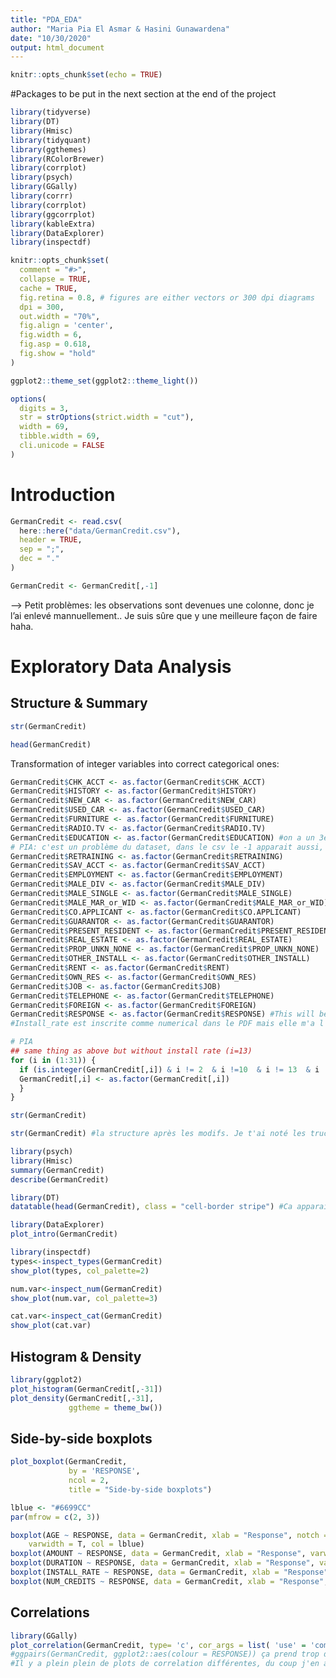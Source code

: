 ```yaml
---
title: "PDA_EDA"
author: "Maria Pia El Asmar & Hasini Gunawardena"
date: "10/30/2020"
output: html_document
---
```


```r
knitr::opts_chunk$set(echo = TRUE)
```

#Packages to be put in the next section at the end of the project
```r
library(tidyverse)
library(DT)
library(Hmisc)  
library(tidyquant)
library(ggthemes)
library(RColorBrewer)
library(corrplot)
library(psych)
library(GGally)
library(corrr)
library(corrplot)
library(ggcorrplot)
library(kableExtra)
library(DataExplorer)
library(inspectdf)
```


```r
knitr::opts_chunk$set(
  comment = "#>",
  collapse = TRUE,
  cache = TRUE,
  fig.retina = 0.8, # figures are either vectors or 300 dpi diagrams
  dpi = 300,
  out.width = "70%",
  fig.align = 'center',
  fig.width = 6,
  fig.asp = 0.618,  
  fig.show = "hold"
)

ggplot2::theme_set(ggplot2::theme_light())

options(
  digits = 3,
  str = strOptions(strict.width = "cut"),
  width = 69,
  tibble.width = 69,
  cli.unicode = FALSE
)
```


# Introduction

```r
GermanCredit <- read.csv(
  here::here("data/GermanCredit.csv"),
  header = TRUE,
  sep = ";",
  dec = "."
)

GermanCredit <- GermanCredit[,-1]
```
--> Petit problèmes: les observations sont devenues une colonne, donc je l'ai enlevé mannuellement.. Je suis sûre que y une meilleure façon de faire haha.

# Exploratory Data Analysis

## Structure & Summary

```r
str(GermanCredit)
```


```r
head(GermanCredit)
```

Transformation of integer variables into correct categorical ones:

```r
GermanCredit$CHK_ACCT <- as.factor(GermanCredit$CHK_ACCT)
GermanCredit$HISTORY <- as.factor(GermanCredit$HISTORY)
GermanCredit$NEW_CAR <- as.factor(GermanCredit$NEW_CAR)
GermanCredit$USED_CAR <- as.factor(GermanCredit$USED_CAR)
GermanCredit$FURNITURE <- as.factor(GermanCredit$FURNITURE)
GermanCredit$RADIO.TV <- as.factor(GermanCredit$RADIO.TV)
GermanCredit$EDUCATION <- as.factor(GermanCredit$EDUCATION) #on a un 3e level qui apparait ("-1") alors qu'elle est censée être binaire (0/1). Je pense que des 1 deviennent -1 quand on importe le fichier 
# PIA: c'est un problème du dataset, dans le csv le -1 apparait aussi, donc pas un probleme de upload. on devrait demander au prof si eliminer cette ligne ou si on peut changer manuellement l'observation
GermanCredit$RETRAINING <- as.factor(GermanCredit$RETRAINING)
GermanCredit$SAV_ACCT <- as.factor(GermanCredit$SAV_ACCT)
GermanCredit$EMPLOYMENT <- as.factor(GermanCredit$EMPLOYMENT)
GermanCredit$MALE_DIV <- as.factor(GermanCredit$MALE_DIV)
GermanCredit$MALE_SINGLE <- as.factor(GermanCredit$MALE_SINGLE)
GermanCredit$MALE_MAR_or_WID <- as.factor(GermanCredit$MALE_MAR_or_WID)
GermanCredit$CO.APPLICANT <- as.factor(GermanCredit$CO.APPLICANT)
GermanCredit$GUARANTOR <- as.factor(GermanCredit$GUARANTOR)
GermanCredit$PRESENT_RESIDENT <- as.factor(GermanCredit$PRESENT_RESIDENT)
GermanCredit$REAL_ESTATE <- as.factor(GermanCredit$REAL_ESTATE)
GermanCredit$PROP_UNKN_NONE <- as.factor(GermanCredit$PROP_UNKN_NONE)
GermanCredit$OTHER_INSTALL <- as.factor(GermanCredit$OTHER_INSTALL)
GermanCredit$RENT <- as.factor(GermanCredit$RENT)
GermanCredit$OWN_RES <- as.factor(GermanCredit$OWN_RES)
GermanCredit$JOB <- as.factor(GermanCredit$JOB)
GermanCredit$TELEPHONE <- as.factor(GermanCredit$TELEPHONE)
GermanCredit$FOREIGN <- as.factor(GermanCredit$FOREIGN)
GermanCredit$RESPONSE <- as.factor(GermanCredit$RESPONSE) #This will be the "y" variable (to be predicted)
#Install_rate est inscrite comme numerical dans le PDF mais elle m'a l'air categorical et pareil pour num_credits --> impact sur les analyses qui suivent 

# PIA 
## same thing as above but without install rate (i=13)
for (i in (1:31)) {
  if (is.integer(GermanCredit[,i]) & i != 2  & i !=10  & i != 13  & i !=22  & i !=26  & i != 28) {
  GermanCredit[,i] <- as.factor(GermanCredit[,i])
  }
}

str(GermanCredit)

```

```r
str(GermanCredit) #la structure après les modifs. Je t'ai noté les trucs bizarres que j'ai vu mais n'hésites pas à re-checker au cas où
```

```r
library(psych)
library(Hmisc)
summary(GermanCredit)
describe(GermanCredit)
```

```r
library(DT)
datatable(head(GermanCredit), class = "cell-border stripe") #Ca apparait pas haha

```

```r
library(DataExplorer)
plot_intro(GermanCredit)
```

```r
library(inspectdf)
types<-inspect_types(GermanCredit)
show_plot(types, col_palette=2)

num.var<-inspect_num(GermanCredit)
show_plot(num.var, col_palette=3)

cat.var<-inspect_cat(GermanCredit) 
show_plot(cat.var)

```

## Histogram & Density

```r
library(ggplot2)
plot_histogram(GermanCredit[,-31])
plot_density(GermanCredit[,-31],
             ggtheme = theme_bw())
```

## Side-by-side boxplots

```r
plot_boxplot(GermanCredit,
             by = 'RESPONSE',
             ncol = 2,
             title = "Side-by-side boxplots")
```

```r
lblue <- "#6699CC"
par(mfrow = c(2, 3))

boxplot(AGE ~ RESPONSE, data = GermanCredit, xlab = "Response", notch = T, 
    varwidth = T, col = lblue)
boxplot(AMOUNT ~ RESPONSE, data = GermanCredit, xlab = "Response", varwidth = T, col = lblue)
boxplot(DURATION ~ RESPONSE, data = GermanCredit, xlab = "Response", varwidth = T, col = lblue)
boxplot(INSTALL_RATE ~ RESPONSE, data = GermanCredit, xlab = "Response", varwidth = T, col = lblue)
boxplot(NUM_CREDITS ~ RESPONSE, data = GermanCredit, xlab = "Response", varwidth = T, col = lblue)


```

## Correlations

```r
library(GGally)
plot_correlation(GermanCredit, type= 'c', cor_args = list( 'use' = 'complete.obs'))
#ggpairs(GermanCredit, ggplot2::aes(colour = RESPONSE)) ça prend trop de temps à run
#Il y a plein plein de plots de correlation différentes, du coup j'en ai seulement mis 2 mais dis moi si y en a un qui te plaît plus

```

